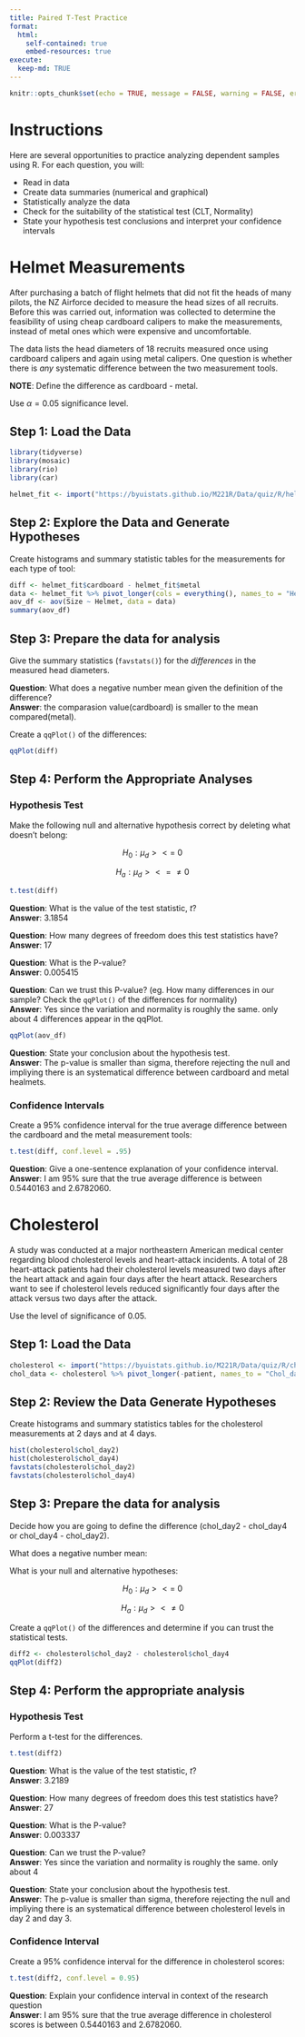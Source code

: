 ```yaml
---
title: Paired T-Test Practice
format:
  html:
    self-contained: true
    embed-resources: true
execute:
  keep-md: TRUE
---
```

```r
knitr::opts_chunk$set(echo = TRUE, message = FALSE, warning = FALSE, error = TRUE)
```


# Instructions

Here are several opportunities to practice analyzing dependent samples using R.  For each question, you will:

- Read in data
- Create data summaries (numerical and graphical)
- Statistically analyze the data
- Check for the suitability of the statistical test (CLT, Normality)
- State your hypothesis test conclusions and interpret your confidence intervals


# Helmet Measurements

After purchasing a batch of flight helmets that did not fit the heads of many pilots, the NZ Airforce decided to measure the head sizes of all recruits. Before this was carried out, information was collected to determine the feasibility of using cheap cardboard calipers to make the measurements, instead of metal ones which were expensive and uncomfortable. 

The data lists the head diameters of 18 recruits measured once using cardboard calipers and again using metal calipers. One question is whether there is *any* systematic difference between the two measurement tools.

__NOTE__:  Define the difference as cardboard - metal. 

Use $\alpha = 0.05$ significance level.

## Step 1: Load the Data


```r
library(tidyverse)
library(mosaic)
library(rio)
library(car)

helmet_fit <- import("https://byuistats.github.io/M221R/Data/quiz/R/helmet_fit.csv")

```

## Step 2: Explore the Data and Generate Hypotheses

Create histograms and summary statistic tables for the measurements for each type of tool:

```r
diff <- helmet_fit$cardboard - helmet_fit$metal
data <- helmet_fit %>% pivot_longer(cols = everything(), names_to = "Helmet", values_to = "Size")
aov_df <- aov(Size ~ Helmet, data = data)
summary(aov_df)
```




## Step 3: Prepare the data for analysis

Give the summary statistics (`favstats()`) for the *differences* in the measured head diameters.  

__Question__: What does a negative number mean given the definition of the difference?  
__Answer__:  the comparasion value(cardboard) is smaller to the mean compared(metal).


Create a `qqPlot()` of the differences:

```r
qqPlot(diff)

```



## Step 4: Perform the Appropriate Analyses

### Hypothesis Test

Make the following null and alternative hypothesis correct by deleting what doesn't belong: 

$$H_0: \mu_d  > < = \ 0$$

$$ H_a: \mu_d > < = \ne 0$$

```r
t.test(diff)
```

__Question__:  What is the value of the test statistic, $t$?  
__Answer__:  3.1854

__Question__:  How many degrees of freedom does this test statistics have?  
__Answer__:  17

__Question__:  What is the P-value?  
__Answer__:  0.005415

__Question__:  Can we trust this P-value? (eg. How many differences in our sample? Check the `qqPlot()` of the differences for normality)  
__Answer__: Yes since the variation and normality is roughly the same. only about 4  differences appear in the qqPlot.
```r
qqPlot(aov_df)
```


__Question__:  State your conclusion about the hypothesis test.  
__Answer__:  The p-value is smaller than sigma, therefore rejecting the null and impliying there is an systematical difference between cardboard and metal healmets.



### Confidence Intervals

Create a 95% confidence interval for the true average difference between the cardboard and the metal measurement tools:

```r
t.test(diff, conf.level = .95)
```


__Question__:  Give a one-sentence explanation of your confidence interval.  
__Answer__:  I am 95% sure that the true average difference is between 0.5440163 and 2.6782060.


# Cholesterol

A study was conducted at a major northeastern American medical center regarding blood cholesterol levels and heart-attack incidents. A total of 28 heart-attack patients had their cholesterol levels measured two days after the heart attack and again four days after the heart attack.  Researchers want to see if cholesterol levels reduced significantly four days after the attack versus two days after the attack.  

Use the level of significance of 0.05.


## Step 1:  Load the Data

```r

cholesterol <- import("https://byuistats.github.io/M221R/Data/quiz/R/cholesterol.csv")
chol_data <- cholesterol %>% pivot_longer(-patient, names_to = "Chol_day", values_to = "value")
```

## Step 2:  Review the Data Generate Hypotheses

Create histograms and summary statistics tables for the cholesterol measurements at 2 days and at 4 days.  


```r
hist(cholesterol$chol_day2)
hist(cholesterol$chol_day4)
favstats(cholesterol$chol_day2)
favstats(cholesterol$chol_day4)
```

## Step 3:  Prepare the data for analysis

Decide how you are going to define the difference (chol_day2 - chol_day4 or chol_day4 - chol_day2).

What does a negative number mean:  

What is your null and alternative hypotheses:  

$$H_0: \mu_d  > < = \ 0$$


$$ H_a: \mu_d > <  \ne 0$$

Create a `qqPlot()` of the differences and determine if you can trust the statistical tests.

```r
diff2 <- cholesterol$chol_day2 - cholesterol$chol_day4
qqPlot(diff2)
```


## Step 4:  Perform the appropriate analysis


### Hypothesis Test

Perform a t-test for the differences.

```r
t.test(diff2)
```

__Question__:  What is the value of the test statistic, $t$?  
__Answer__:  3.2189

__Question__:  How many degrees of freedom does this test statistics have?  
__Answer__:  27

__Question__:  What is the P-value?  
__Answer__:  0.003337

__Question__:  Can we trust the P-value?  
__Answer__:  Yes since the variation and normality is roughly the same. only about 4

__Question__:  State your conclusion about the hypothesis test.  
__Answer__:  The p-value is smaller than sigma, therefore rejecting the null and impliying there is an systematical difference between cholesterol levels in day 2 and day 3.



### Confidence Interval

Create a 95% confidence interval for the difference in cholesterol scores:

```r
t.test(diff2, conf.level = 0.95)
```


__Question__:  Explain your confidence interval in context of the research question  
__Answer__:   I am 95% sure that the true average difference in cholesterol scores is between 0.5440163 and 2.6782060.



